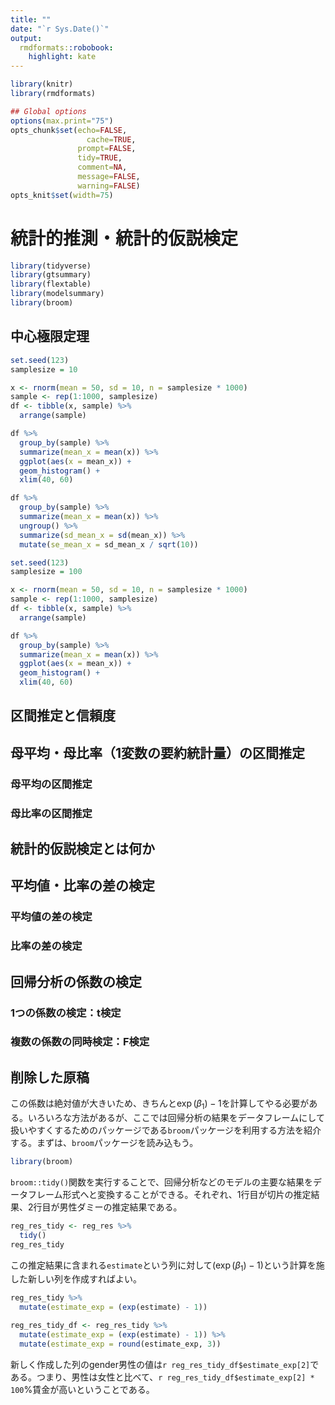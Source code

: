 ```yaml
---
title: ""
date: "`r Sys.Date()`"
output:
  rmdformats::robobook:
    highlight: kate
---
```



```r
library(knitr)
library(rmdformats)

## Global options
options(max.print="75")
opts_chunk$set(echo=FALSE,
	             cache=TRUE,
               prompt=FALSE,
               tidy=TRUE,
               comment=NA,
               message=FALSE,
               warning=FALSE)
opts_knit$set(width=75)
```

# 統計的推測・統計的仮説検定 {#inference}

```r
library(tidyverse)
library(gtsummary)
library(flextable)
library(modelsummary)
library(broom)
```

## 中心極限定理

```r
set.seed(123)
samplesize = 10

x <- rnorm(mean = 50, sd = 10, n = samplesize * 1000)
sample <- rep(1:1000, samplesize)
df <- tibble(x, sample) %>% 
  arrange(sample)

df %>%
  group_by(sample) %>% 
  summarize(mean_x = mean(x)) %>% 
  ggplot(aes(x = mean_x)) + 
  geom_histogram() + 
  xlim(40, 60)

df %>% 
  group_by(sample) %>% 
  summarize(mean_x = mean(x)) %>% 
  ungroup() %>% 
  summarize(sd_mean_x = sd(mean_x)) %>% 
  mutate(se_mean_x = sd_mean_x / sqrt(10))
```


```r
set.seed(123)
samplesize = 100

x <- rnorm(mean = 50, sd = 10, n = samplesize * 1000)
sample <- rep(1:1000, samplesize)
df <- tibble(x, sample) %>% 
  arrange(sample)

df %>%
  group_by(sample) %>% 
  summarize(mean_x = mean(x)) %>% 
  ggplot(aes(x = mean_x)) + 
  geom_histogram() + 
  xlim(40, 60)

```

## 区間推定と信頼度

## 母平均・母比率（1変数の要約統計量）の区間推定

### 母平均の区間推定

### 母比率の区間推定

## 統計的仮説検定とは何か



## 平均値・比率の差の検定

### 平均値の差の検定

### 比率の差の検定

## 回帰分析の係数の検定

### 1つの係数の検定：t検定

### 複数の係数の同時検定：F検定

## 削除した原稿

この係数は絶対値が大きいため、きちんと$\exp(\beta_1) - 1$を計算してやる必要がある。いろいろな方法があるが、ここでは回帰分析の結果をデータフレームにして扱いやすくするためのパッケージである`broom`パッケージを利用する方法を紹介する。まずは、`broom`パッケージを読み込もう。

```r
library(broom)
```

`broom::tidy()`関数を実行することで、回帰分析などのモデルの主要な結果をデータフレーム形式へと変換することができる。それぞれ、1行目が切片の推定結果、2行目が男性ダミーの推定結果である。

```r
reg_res_tidy <- reg_res %>% 
  tidy()
reg_res_tidy
```

この推定結果に含まれる`estimate`という列に対して$(\exp(\beta_1) - 1)$という計算を施した新しい列を作成すればよい。

```r
reg_res_tidy %>% 
  mutate(estimate_exp = (exp(estimate) - 1))
```

```r
reg_res_tidy_df <- reg_res_tidy %>% 
  mutate(estimate_exp = (exp(estimate) - 1)) %>% 
  mutate(estimate_exp = round(estimate_exp, 3))
```

新しく作成した列のgender男性の値は`r reg_res_tidy_df$estimate_exp[2]`である。つまり、男性は女性と比べて、`r reg_res_tidy_df$estimate_exp[2] * 100`%賃金が高いということである。